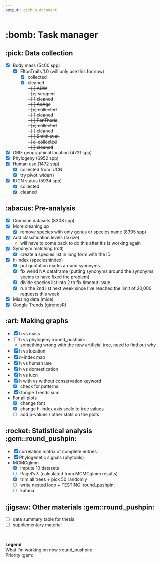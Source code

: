 ```yaml
---
output: github_document
---
```


# :bomb: Task manager

## :pick: Data collection

  - [x] Body mass (5400 spp)
    - [x] EltonTraits 1.0 (will only use this for now)
      - [x] collected 
      - [x] cleaned
      \
  ~~- [ ] ADW~~\
    ~~- [x] scraped~~\
    ~~- [ ] cleaned~~\
  ~~- [ ] AnAge~~\
    ~~- [x] collected~~\
    ~~- [ ] cleaned~~\
  ~~- [ ] PanTheria~~\
    ~~- [x] collected~~\
    ~~- [ ] cleaned~~\
  ~~- [ ] Smith et al.~~\
    ~~- [x] collected~~\
    ~~- [ ] cleaned~~
    
  - [x] GBIF geographical location (4721 spp)
  - [x] Phylogeny (6952 spp)
  - [x] Human use (1472 spp)
    - [x] collected from IUCN
    - [x] try pivot_wider() 
  - [x] IUCN status (5934 spp)
    - [x] collected
    - [x] cleaned

## :abacus: Pre-analysis

  - [x] Combine datasets (8308 spp)
  - [x] More cleaning up 
    - [x] remove species with only genus or species name (8305 spp)
  - [x] Add classification levels (taxize)
    - will have to come back to do this after itis is working again
  - [x] Synonym matching (rotl)
    - [x] create a species list in long form with the ID
  - [x] *h*-index (specieshindex)
    - [x] put quotation marks around synonyms
    - [x] fix weird NA dataframe (putting synonyms around the synonyms seems to have fixed the problem)
    - [x] divide species list into 2 to fix timeout issue
    - [x] run the 2nd list next week since I've reached the limit of 20,000 requests this week
  - [x] Missing data (mice)
  - [x] Google Trends (gtrendsR)

## :art: Making graphs

  - [x] h vs mass 
  - [ ] h vs phylogeny :round_pushpin:
    - something wrong with the new artificial tree, need to find out why
  - [x] h vs location 
  - [x] *h*-index map
  - [x] h vs human use
  - [x] h vs domestication
  - [x] h vs iucn
  - [x] h with vs without conservation keyword
    - [x] check for patterns
  - [x] Google Trends sum
  - For all plots
    - [x] change font
    - [x] change h-index axis scale to true values
    - [ ] add p-values / other stats on the plots

## :rocket: Statistical analysis :gem::round_pushpin:
  - [x] correlation matrix of complete entries 
  - [x] Phylogenetic signals (phytools)
  - MCMCglmm 
    - [x] impute 10 datasets
    - [ ] Pagel's λ (calculated from MCMCglmm results)
    - [x] trim all trees + pick 50 randomly
    - [ ] write nested loop + TESTING :round_pushpin:
    - [ ] katana
    
## :jigsaw: Other materials :gem::round_pushpin:
  - [ ] data summary table for thesis
  - [ ] supplementary material

  
\  

**Legend**\
What I'm working on now :round_pushpin:\
Priority :gem: \